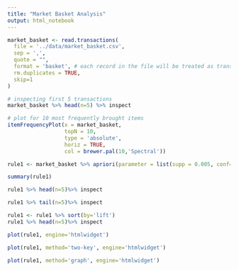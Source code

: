 ```yaml
---
title: "Market Basket Analysis"
output: html_notebook
---
```



```r
market_basket <- read.transactions(
  file = '../data/market_basket.csv',
  sep = ',', 
  quote = "",
  format = 'basket', # each record in the file will be treated as transaction
  rm.duplicates = TRUE,
  skip=1
)
```


```r
# inspecting first 5 transactions
market_basket %>% head(n=5) %>% inspect
```

```r
# plot for 10 most frequently brought items
itemFrequencyPlot(x = market_basket,
                  topN = 10,
                  type = 'absolute',
                  horiz = TRUE,
                  col = brewer.pal(10,'Spectral'))
```


```r
rule1 <- market_basket %>% apriori(parameter = list(supp = 0.005, conf=0.8)) %>% sort(by = 'confidence')
```

```r
summary(rule1)
```

```r
rule1 %>% head(n=5)%>% inspect
```

```r
rule1 %>% tail(n=5)%>% inspect
```
```r
rule1 <- rule1 %>% sort(by='lift')
rule1 %>% head(n=5)%>% inspect
```

```r
plot(rule1, engine='htmlwidget')
```

```r
plot(rule1, method='two-key', engine='htmlwidget')
```

```r
plot(rule1, method='graph', engine='htmlwidget')
```

